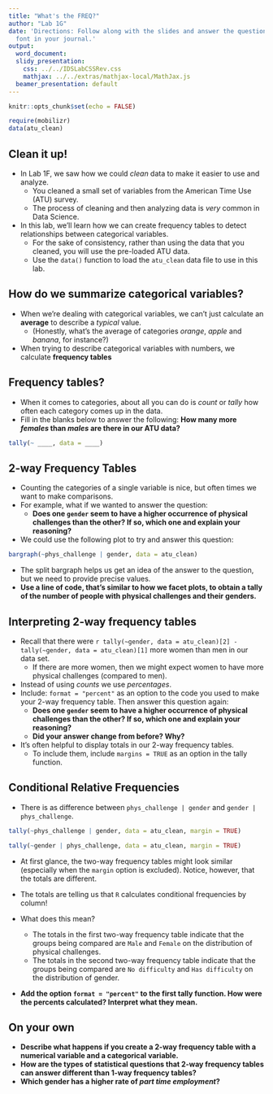 ```yaml
---
title: "What's the FREQ?"
author: "Lab 1G"
date: 'Directions: Follow along with the slides and answer the questions in **red**
  font in your journal.'
output:
  word_document:
  slidy_presentation:
    css: ../../IDSLabCSSRev.css
    mathjax: ../../extras/mathjax-local/MathJax.js
  beamer_presentation: default
---
```


```r
knitr::opts_chunk$set(echo = FALSE)
```

```r
require(mobilizr)
data(atu_clean)
```

## Clean it up!

- In Lab 1F, we saw how we could _clean_ data to make it easier to use and analyze.
    - You cleaned a small set of variables from the American Time Use (ATU) survey.
    - The process of cleaning and then analyzing data is _very_ common in Data Science.
- In this lab, we'll learn how we can create frequency tables to detect relationships between categorical variables.
    - For the sake of consistency, rather than using the data that you cleaned, you will use the pre-loaded ATU data.
    - Use the `data()` function to load the `atu_clean` data file to use in this lab.



## How do we summarize categorical variables?

- When we're dealing with categorical variables, we can't just calculate an **average** to describe a _typical_ value.
    - (Honestly, what's the average of categories _orange_, _apple_ and _banana_, for instance?)
- When trying to describe categorical variables with numbers, we calculate **frequency tables**


## Frequency tables?

- When it comes to categories, about all you can do is _count_ or _tally_ how often each category comes up in the data.
- Fill in the blanks below to answer the following: **How many more _females_ than _males_ are there in our ATU data?**
```r
tally(~ ____, data = ____)
```


## 2-way Frequency Tables

- Counting the categories of a single variable is nice, but often times we want to make comparisons.
- For example, what if we wanted to answer the question:
  - **Does one `gender` seem to have a higher occurrence of physical challenges than the other? If so, which one and explain your reasoning?**
  
- We could use the following plot to try and answer this question:
  
```r

bargraph(~phys_challenge | gender, data = atu_clean)

```

- The split bargraph helps us get an idea of the answer to the question, but we need to provide precise values.
- **Use a line of code, that's similar to how we facet plots, to obtain a tally of the number of people with physical challenges and their genders.**



## Interpreting 2-way frequency tables

- Recall that  there were `r tally(~gender, data = atu_clean)[2] - tally(~gender, data = atu_clean)[1]` more women than men in our data set.
    - If there are more women, then we might expect women to have more physical challenges (compared to men).
- Instead of using _counts_ we use _percentages_.
- Include: `format = "percent"` as an option to the code you used to make your 2-way frequency table. Then answer this question again: 
    - **Does one `gender` seem to have a higher occurrence of physical challenges than the other? If so, which one and explain your reasoning?**
    - **Did your answer change from before? Why?**

- It's often helpful to display totals in our 2-way frequency tables.
    - To include them, include `margins = TRUE` as an option in the tally function.
    
## Conditional Relative Frequencies

- There is as difference between `phys_challenge | gender` and `gender | phys_challenge`. 

```r

tally(~phys_challenge | gender, data = atu_clean, margin = TRUE)

```

```r

tally(~gender | phys_challenge, data = atu_clean, margin = TRUE)

```
- At first glance, the two-way frequency tables might look similar (especially when the `margin` option is excluded). Notice, however, that the totals are different.
- The totals are telling us that `R` calculates conditional frequencies by column!

- What does this mean?
  - The totals in the first two-way frequency table indicate that the groups being compared are `Male` and `Female` on the distribution of physical challenges.
  - The totals in the second two-way frequency table indicate that the groups being compared are `No difficulty` and `Has difficulty` on the distribution of gender.

- **Add the option `format = "percent"` to the first tally function. How were the percents calculated? Interpret what they mean.**

## On your own

- **Describe what happens if you create a 2-way frequency table with a numerical variable and a categorical variable.**
- **How are the types of statistical questions that 2-way frequency tables can answer different than 1-way frequency tables?**
- **Which gender has a higher rate of _part time employment_?**

